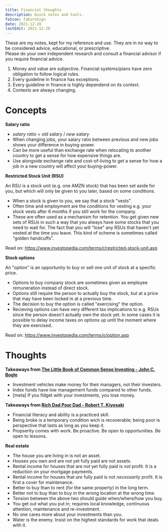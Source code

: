 ```yaml
---
title: Financial thoughts
description: Quick notes and tools.
faIcon: faEuroSign
date: 2021-12-28
lastEdit: 2021-12-28
---
```



<Disclaimer heading="The author is not a financial advisor/consultant/professional.">
  <div>
    These are my notes, kept for my reference and use. They are in no way to be
    considered advice, educational, or prescriptive.
  </div>
  <div>
    Please do your own independent research and consult a financial advisor if
    you require financial advice.
  </div>
</Disclaimer>

<Card heading="Core principles">

1. Money and value are subjective. Financial systems/plans have zero obligation to follow logical rules.
1. Every guideline in finance has exceptions.
1. Every guideline in finance is highly dependend on its context.
1. Contexts are always changing.

</Card>

# Concepts

**Salary ratio**

- _salary ratio_ = _old salary_ / _new salary_
- When changing jobs, your salary ratio between previous and new jobs shows your difference in buying-power.
- Can be more useful than exchange rate when relocating to another country to get a sense for how expensive things are.
- Use alongside exchange rate and cost-of-living to get a sense for how a job in a new country will affect your buying-power.

**Restricted Stock Unit (RSU)**

An RSU is a stock unit (e.g. one AMZN stock) that has been set aside for you, but which will only be given to you later, based
on some conditions.

- When a stock is given to you, we say that a stock "vests".
- Often time and employment are the conditions for vesting e.g. your stock vests after 6 months if you still work for the company.
- These are often used as a mechanism for retention. You get given new sets of RSUs in such a way that you always have some stocks that you need to wait for.
  The fact that you will "lose" any RSUs that haven't yet vested at the time you leave.
  This kind of scheme is sometimes called "golden handcuffs".

Read on: https://www.investopedia.com/terms/r/restricted-stock-unit.asp

**Stock options**

An "option" is an opportunity to buy or sell one unit of stock at a specific price.

- Options to buy company stock are sometimes given as employee remuneration instead of direct stock.
- Options still require the person to actually buy the stock, but at a price that may have been locked in at a previous time.
- The decision to buy the option is called "exercising" the option.
- Recieving options can have very different tax implications to e.g. RSUs since the person doesn't actually own the stock yet.
  In some cases it is possible to delay income taxes on options up until the moment where they are exercised.

Read on: https://www.investopedia.com/terms/o/option.asp

# Thoughts

**Takeaways from [The Little Book of Common Sense Investing - John C. Bogle][1]**

- Investment vehicles make money for their managers, not their investers.
- Index funds have low management funds compared to other funds.
- [meta] If you fidget with your investments, you lose money.

[1]: https://www.audible.co.uk/pd/The-Little-Book-of-Common-Sense-Investing-Audiobook/B077VYF7FK?source_code=M2M30DFT1Bk13108101801SZ&gclid=Cj0KCQjwqp-LBhDQARIsAO0a6aIfg9N5SYIzsdkNq8Meo_y9EpW92ujr5lCBMdWVHxa9EL03hRts6ikaAqDOEALw_wcB&gclsrc=aw.ds

**Takeaways from [Rich Dad Poor Dad - Robert T. Kiyosaki][2]**

- Financial literacy and ability is a practiced skill.
- Being broke is a temporary condition wich is recoverable; being poor is perspective that lasts as long as you keep it.
- Propserity comes with work. Be proactive. Be open to opportunities. Be open to lessons.

[2]: https://www.audible.co.uk/pd/Rich-Dad-Poor-Dad-Audiobook/B008BT35R2?source_code=M2M30DFT1Bk13108101801SZ&gclid=Cj0KCQjwqp-LBhDQARIsAO0a6aIDitOrXIxA3hIoOWlAbThUXpEjNFK2G8kcij5zbS5jPt0MOijvxPYaAq6BEALw_wcB&gclsrc=aw.ds

**Real estate**

- The house you are living in is not an asset.
- Houses you own and are not yet fully paid are not assets.
- Rental income for houses that are _not_ yet fully paid is _not_ profit. It is a reduction on your mortgage payments.
- Rental income for houses that _are_ fully paid is not _necessarily_ profit. It is first a cover for maintenance.
- Better to buy than to rent (for the same property) in the long term.
- Better not to buy than to buy in the wrong location at the wrong time.
- Tension between the above two should guide when/where/how you buy.
- You get out what you put in; requires local knowledge, continuous attention, maintenance and re-investment.
- No one cares more about your investments than you.
- Water is the enemy. Insist on the highest standards for work that deals with it.
